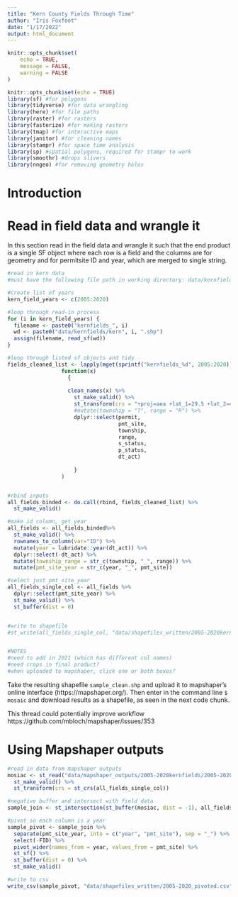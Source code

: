 ```yaml
---
title: "Kern County Fields Through Time"
author: "Iris Foxfoot"
date: "1/17/2022"
output: html_document
---
```


```r
knitr::opts_chunk$set(
	echo = TRUE,
	message = FALSE,
	warning = FALSE
)
```

```r
knitr::opts_chunk$set(echo = TRUE)
library(sf) #for polygons
library(tidyverse) #for data wrangling
library(here) #for file paths
library(raster) #for rasters
library(fasterize) #for making rasters
library(tmap) #for interactive maps
library(janitor) #for cleaning names
library(stampr) #for space time analysis
library(sp) #spatial polygons, required for stampr to work
library(smoothr) #drops slivers
library(nngeo) #for removing geometry holes
```

# Introduction

# Read in field data and wrangle it

In this section read in the field data and wrangle it such that the end product is a single SF object where each row is a field and the columns are for geometry and for permitsite ID and year, which are merged to single string.

```r
#read in kern data
#must have the following file path in working directory: data/kernfields/kernYEAR.shp

#create list of years
kern_field_years <- c(2005:2020)

#loop through read-in process
for (i in kern_field_years) {
  filename <- paste0("kernfields_", i)
  wd <- paste0("data/kernfields/kern", i, ".shp")
  assign(filename, read_sf(wd))
}

#loop through listed sf objects and tidy
fields_cleaned_list <- lapply(mget(sprintf("kernfields_%d", 2005:2020)), 
                 function(x) 
                   {
                   
                   clean_names(x) %>%
                     st_make_valid() %>% 
                     st_transform(crs = "+proj=aea +lat_1=29.5 +lat_2=45.5 +lat_0=23 +lon_0=-96 +x_0=0 +y_0=0 +ellps=GRS80 +towgs84=0,0,0,0,0,0,0 +units=m +no_defs") %>%
                     #mutate(township = "T", range = "R") %>% 
                     dplyr::select(permit,
                                   pmt_site,
                                   township,
                                   range,
                                   s_status,
                                   p_status,
                                   dt_act)
                   
                     }
                 )


#rbind inputs
all_fields_binded <- do.call(rbind, fields_cleaned_list) %>% 
  st_make_valid()

#make id column, get year
all_fields <- all_fields_binded%>% 
  st_make_valid() %>% 
  rownames_to_column(var="ID") %>% 
  mutate(year = lubridate::year(dt_act)) %>% 
  dplyr::select(-dt_act) %>% 
  mutate(township_range = str_c(township, "_", range)) %>% 
  mutate(pmt_site_year = str_c(year, "_", pmt_site))

#select just pmt_site_year
all_fields_single_col <- all_fields %>% 
  dplyr::select(pmt_site_year) %>% 
  st_make_valid() %>% 
  st_buffer(dist = 0)


#write to shapefile
#st_write(all_fields_single_col, "data/shapefiles_written/2005-2020kernfields.shp")


#NOTES
#need to add in 2021 (which has different col names)
#need crops in final product?
#when uploaded to mapshaper, click one or both boxes?
```

Take the resulting shapefile `sample_clean.shp` and upload it to mapshaper's online interface (https://mapshaper.org/). Then enter in the command line `$ mosaic` and download results as a shapefile, as seen in the next code chunk.

This thread could potentially improve workflow https://github.com/mbloch/mapshaper/issues/353 

# Using Mapshaper outputs

```r
#read in data from mapshaper outputs
mosiac <- st_read("data/mapshaper_outputs/2005-2020kernfields/2005-2020kernfields.shp") %>% 
  st_make_valid() %>% 
  st_transform(crs = st_crs(all_fields_single_col))

#negative buffer and intersect with field data
sample_join <- st_intersection(st_buffer(mosiac, dist = -1), all_fields_single_col)

#pivot so each column is a year
sample_pivot <- sample_join %>% 
  separate(pmt_site_year, into = c("year", "pmt_site"), sep = "_") %>% 
  select(-FID) %>% 
  pivot_wider(names_from = year, values_from = pmt_site) %>%
  st_sf() %>% 
  st_buffer(dist = 0) %>% 
  st_make_valid()

#write to csv
write_csv(sample_pivot, "data/shapefiles_written/2005-2020_pivoted.csv")
```
